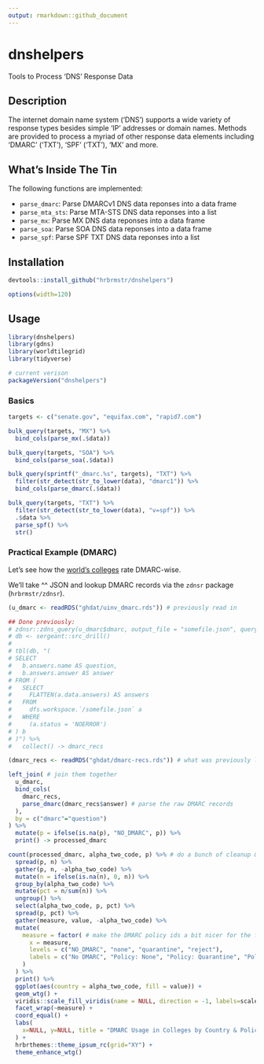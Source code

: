 ```yaml
---
output: rmarkdown::github_document
---
```


# dnshelpers

Tools to Process 'DNS' Response Data

## Description

The internet domain name system ('DNS') supports a wide variety of response types besides simple 'IP' addresses or domain names. Methods are provided to process a myriad of other response data elements including 'DMARC' ('TXT'), 'SPF' ('TXT'), 'MX' and more.

## What's Inside The Tin

The following functions are implemented:

- `parse_dmarc`:	Parse DMARCv1 DNS data reponses into a data frame
- `parse_mta_sts`:	Parse MTA-STS DNS data reponses into a list
- `parse_mx`:	Parse MX DNS data reponses into a data frame
- `parse_soa`:	Parse SOA DNS data reponses into a data frame
- `parse_spf`:	Parse SPF TXT DNS data reponses into a list

## Installation

```r
devtools::install_github("hrbrmstr/dnshelpers")
```

```r
options(width=120)
```

## Usage

```r
library(dnshelpers)
library(gdns)
library(worldtilegrid)
library(tidyverse)

# current verison
packageVersion("dnshelpers")

```

### Basics

```r
targets <- c("senate.gov", "equifax.com", "rapid7.com")

bulk_query(targets, "MX") %>% 
  bind_cols(parse_mx(.$data))

bulk_query(targets, "SOA") %>% 
  bind_cols(parse_soa(.$data))

bulk_query(sprintf("_dmarc.%s", targets), "TXT") %>% 
  filter(str_detect(str_to_lower(data), "dmarc1")) %>% 
  bind_cols(parse_dmarc(.$data))

bulk_query(targets, "TXT") %>% 
  filter(str_detect(str_to_lower(data), "v=spf")) %>% 
  .$data %>% 
  parse_spf() %>% 
  str()
```

### Practical Example (DMARC)

Let's see how the [world's colleges](https://raw.githubusercontent.com/Hipo/university-domains-list/master/world_universities_and_domains.json) rate DMARC-wise.

We'll take ^^ JSON and lookup DMARC records via the `zdnsr` package (`hrbrmstr/zdnsr`). 

```r
(u_dmarc <- readRDS("ghdat/uinv_dmarc.rds")) # previously read in

## Done previously:
# zdnsr::zdns_query(u_dmarc$dmarc, output_file = "somefile.json", query_type = "TXT")  
# db <- sergeant::src_drill()
# 
# tbl(db, "(
# SELECT
#   b.answers.name AS question,
#   b.answers.answer AS answer
# FROM (
#   SELECT 
#     FLATTEN(a.data.answers) AS answers
#   FROM 
#     dfs.workspace.`/somefile.json` a
#   WHERE 
#     (a.status = 'NOERROR')
# ) b
# )") %>% 
#   collect() -> dmarc_recs

(dmarc_recs <- readRDS("ghdat/dmarc-recs.rds")) # what was previously looked up ^^

left_join( # join them together
  u_dmarc, 
  bind_cols(
    dmarc_recs,
    parse_dmarc(dmarc_recs$answer) # parse the raw DMARC records
  ),
  by = c("dmarc"="question")
) %>% 
  mutate(p = ifelse(is.na(p), "NO_DMARC", p)) %>%  
  print() -> processed_dmarc

count(processed_dmarc, alpha_two_code, p) %>% # do a bunch of cleanup & re-org to get policy % by country
  spread(p, n) %>%
  gather(p, n, -alpha_two_code) %>% 
  mutate(n = ifelse(is.na(n), 0, n)) %>% 
  group_by(alpha_two_code) %>% 
  mutate(pct = n/sum(n)) %>% 
  ungroup() %>% 
  select(alpha_two_code, p, pct) %>% 
  spread(p, pct) %>% 
  gather(measure, value, -alpha_two_code) %>% 
  mutate(
    measure = factor( # make the DMARC policy ids a bit nicer for the facets
      x = measure, 
      levels = c("NO_DMARC", "none", "quarantine", "reject"),
      labels = c("No DMARC", "Policy: None", "Policy: Quarantine", "Policy: Reject")
    )
  ) %>% 
  print() %>% 
  ggplot(aes(country = alpha_two_code, fill = value)) +
  geom_wtg() +
  viridis::scale_fill_viridis(name = NULL, direction = -1, labels=scales::percent) +
  facet_wrap(~measure) +
  coord_equal() +
  labs(
    x=NULL, y=NULL, title = "DMARC Usage in Colleges by Country & Policy"
  ) +
  hrbrthemes::theme_ipsum_rc(grid="XY") + 
  theme_enhance_wtg()
```
